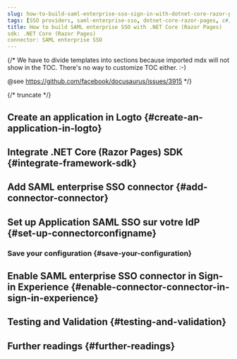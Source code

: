 ```yaml
---
slug: how-to-build-saml-enterprise-sso-sign-in-with-dotnet-core-razor-pages-and-logto
tags: [SSO providers, saml-enterprise-sso, dotnet-core-razor-pages, c#, SAML authentication, enterprise login, SSO login]
title: How to build SAML enterprise SSO with .NET Core (Razor Pages)
sdk: .NET Core (Razor Pages)
connector: SAML enterprise SSO
---
```


{/*
  We have to divide templates into sections because imported mdx will not show in the TOC.
  There's no way to customize TOC either. :-)

  @see https://github.com/facebook/docusaurus/issues/3915
*/}




{/* truncate */}

<Intro connector={connector} sdk=".NET Core (Razor Pages)" link="https://learn.microsoft.com/aspnet/core/razor-pages" />

## Create an application in Logto \{#create-an-application-in-logto}

<CreateApplication type="Application web traditionnelle" framework=".NET Core (Razor Pages)" />

## Integrate .NET Core (Razor Pages) SDK \{#integrate-framework-sdk}

<IntegrateSdk />

## Add SAML enterprise SSO connector \{#add-connector-connector}

<AddSsoConnector framework=".NET Core (Razor Pages)" />

## Set up Application SAML SSO sur votre IdP \{#set-up-connectorconfigname}

<ConnectorGuide />

### Save your configuration \{#save-your-configuration}

<SaveYourConfiguration connector={connector} />

## Enable SAML enterprise SSO connector in Sign-in Experience \{#enable-connector-connector-in-sign-in-experience}

<EnableSsoConnector />

## Testing and Validation \{#testing-and-validation}

<TestingAndValidation connector={connector} sdk=".NET Core (Razor Pages)" />

## Further readings \{#further-readings}

<FurtherReadings />
